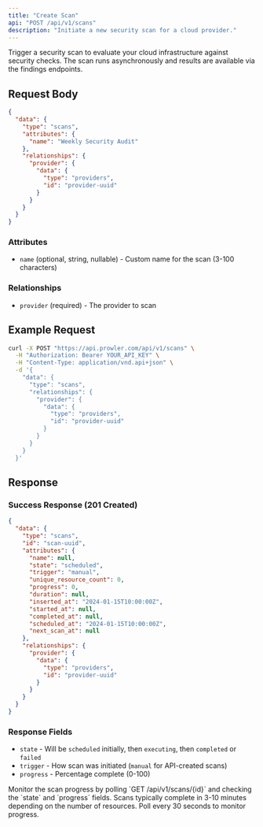 ```yaml
---
title: "Create Scan"
api: "POST /api/v1/scans"
description: "Initiate a new security scan for a cloud provider."
---
```


Trigger a security scan to evaluate your cloud infrastructure against security checks. The scan runs asynchronously and results are available via the findings endpoints.

## Request Body

```json
{
  "data": {
    "type": "scans",
    "attributes": {
      "name": "Weekly Security Audit"
    },
    "relationships": {
      "provider": {
        "data": {
          "type": "providers",
          "id": "provider-uuid"
        }
      }
    }
  }
}
```

### Attributes

- `name` (optional, string, nullable) - Custom name for the scan (3-100 characters)

### Relationships

- `provider` (required) - The provider to scan

## Example Request

```bash
curl -X POST "https://api.prowler.com/api/v1/scans" \
  -H "Authorization: Bearer YOUR_API_KEY" \
  -H "Content-Type: application/vnd.api+json" \
  -d '{
    "data": {
      "type": "scans",
      "relationships": {
        "provider": {
          "data": {
            "type": "providers",
            "id": "provider-uuid"
          }
        }
      }
    }
  }'
```

## Response

### Success Response (201 Created)

```json
{
  "data": {
    "type": "scans",
    "id": "scan-uuid",
    "attributes": {
      "name": null,
      "state": "scheduled",
      "trigger": "manual",
      "unique_resource_count": 0,
      "progress": 0,
      "duration": null,
      "inserted_at": "2024-01-15T10:00:00Z",
      "started_at": null,
      "completed_at": null,
      "scheduled_at": "2024-01-15T10:00:00Z",
      "next_scan_at": null
    },
    "relationships": {
      "provider": {
        "data": {
          "type": "providers",
          "id": "provider-uuid"
        }
      }
    }
  }
}
```

### Response Fields

- `state` - Will be `scheduled` initially, then `executing`, then `completed` or `failed`
- `trigger` - How scan was initiated (`manual` for API-created scans)
- `progress` - Percentage complete (0-100)

<Note>
Monitor the scan progress by polling `GET /api/v1/scans/{id}` and checking the `state` and `progress` fields.
</Note>

<Tip>
Scans typically complete in 3-10 minutes depending on the number of resources. Poll every 30 seconds to monitor progress.
</Tip>
